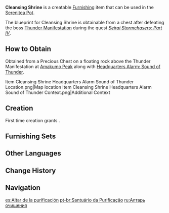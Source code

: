 {{Furnishing Infobox
|id             = 370602
|image          = Item Cleansing Shrine.png
|category       = Building
|subcategory    = Inazuma
|quality        = 4
|adeptal_energy = 90
|load           = 160
|reduced_load   = 118
|description    = A shrine in the style of the [[Grand Narukami Shrine]], made using [[Yumemiru Wood]]. It is much taller and more solemn than your average shrine. Just standing next to it, you can feel the errant thoughts in your heart start to fade away.<br />Of Course, the weight of a shrine in the peoples' hearts has nothing to do with size. This type of shrine is far older than the ones that can be seen in [[Inazuma City]] today. It is said that the latter type, which is simpler to make, was created as the [[Shogunate]]'s response to the [[Raiden Shogun]]'s order to rationalize material usage, but this narrative has never been sanctioned or endorsed by the authorities.
|mention        = Raiden Shogun
|blueprint      = From a Precious chest after defeating a [[Thunder Manifestation]] during the quest ''[[Seirai Stormchasers: Part IV]]''.
}}
'''Cleansing Shrine''' is a creatable [[Furnishing]] item that can be used in the [[Serenitea Pot]].

The blueprint for Cleansing Shrine is obtainable from a chest after defeating the boss [[Thunder Manifestation]] during the quest ''[[Seirai Stormchasers: Part IV]]''.

==How to Obtain==
Obtained from a Precious Chest on a floating rock above the Thunder Manifestation at [[Amakumo Peak]] along with [[Headquarters Alarm: Sound of Thunder]].
<gallery>
Item Cleansing Shrine Headquarters Alarm Sound of Thunder Location.png|Map location
Item Cleansing Shrine Headquarters Alarm Sound of Thunder Context.png|Additional Context
</gallery>

==Creation==
First time creation grants {{Item|Trust|24|x=90}}.
{{Recipe
|type = Creation
|time = 16h
|Yumemiru Wood = 16
|Red Dye = 6
|sort = Yumemiru Wood;Red Dye
}}

==Furnishing Sets==
{{Craft Usage}}

==Other Languages==
{{Other Languages
|en      = Cleansing Shrine
|zhs     = 「净绪之龛」
|zhs_rm  = "Jìngxù zhī Kān"
|zht     = 「淨緒之龕」
|zht_rm  = "Jìngxù zhī Kān"
|zh_tl   = 
|ja      = 「浄心の祠」
|ja_rm   = "Joushin no Hokora"
|ja_tl   = "Cleansing Shrine"
|ko      = 「정양의 감실」
|ko_rm   = "Jeong'yang-ui Gamsil"
|ko_tl   = "Tabernacle of Recuperation"
|es      = Altar de la purificación
|es_tl   = Altar of Cleansing
|fr      = Autel purificateur
|fr_tl   = Cleansing Altar
|ru      = Алтарь очищения
|ru_tl   = Altar of Cleansing
|th      = "ศาลเจ้าแห่งการชำระล้าง"
|th_rm   = 
|th_tl   = 
|vi      = Đền Tịnh Tâm
|vi_tl   = 
|de      = „Schrein der Reinigung“
|de_tl   = "Shrine of Cleansing"
|id      = Kuil Penyuci
|id_tl   = Cleansing Shrine
|pt      = Santuário da Purificação
|pt_tl   = Shrine of Cleansing
|tr      = Arınma Tapınağı
|tr_tl   = 
|it      = Altare purificatore
|it_tl   = 
}}

==Change History==
{{Change History|2.1}}

==Navigation==
{{Furnishing Navbox|exterior}}

[[es:Altar de la purificación]]
[[pt-br:Santuário da Purificação]]
[[ru:Алтарь очищения]]